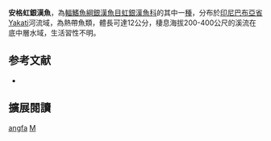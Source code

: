{{Speciesbox
| name = 安格虹銀漢魚
| image = 
| image_width = 250px
| status = DD
| status_system = IUCN3.1
| genus = Melanotaenia
| species = angfa
| authority = [[Allen|Allen]], 1990
| synonyms = 
}}
'''安格虹銀漢魚'''，為[[輻鰭魚綱|輻鰭魚綱]][[銀漢魚目|銀漢魚目]][[虹銀漢魚科|虹銀漢魚科]]的其中一[[種|種]]，分布於[[印尼|印尼]][[巴布亞省|巴布亞省]]Yakati河流域，為熱帶魚類，體長可達12公分，棲息海拔200-400公尺的溪流在底中層水域，生活習性不明。
==参考文献==
*{{FishBase_species|genus=Melanotaenia|species=angfa|year=2016|month=5}}

== 擴展閱讀 ==
{{refbegin}}
{{wikispecies-inline|Melanotaenia angfa|安格虹銀漢魚}}
{{refend}}
{{Taxonbar|from=Q3319601}}

[[Category:虹銀漢魚屬|angfa]]
[[Category:1990年描述的魚類|M]]


{{魚類小作品}}